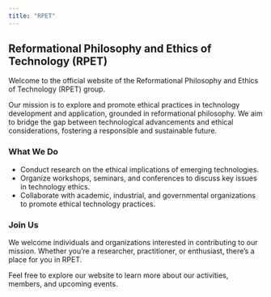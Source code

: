 ```yaml
---
title: "RPET"
---
```


## Reformational Philosophy and Ethics of Technology (RPET)

Welcome to the official website of the Reformational Philosophy and Ethics of Technology (RPET) group.

Our mission is to explore and promote ethical practices in technology development and application, grounded in reformational philosophy. We aim to bridge the gap between technological advancements and ethical considerations, fostering a responsible and sustainable future.

### What We Do
- Conduct research on the ethical implications of emerging technologies.
- Organize workshops, seminars, and conferences to discuss key issues in technology ethics.
- Collaborate with academic, industrial, and governmental organizations to promote ethical technology practices.

### Join Us
We welcome individuals and organizations interested in contributing to our mission. Whether you're a researcher, practitioner, or enthusiast, there's a place for you in RPET.

Feel free to explore our website to learn more about our activities, members, and upcoming events.
